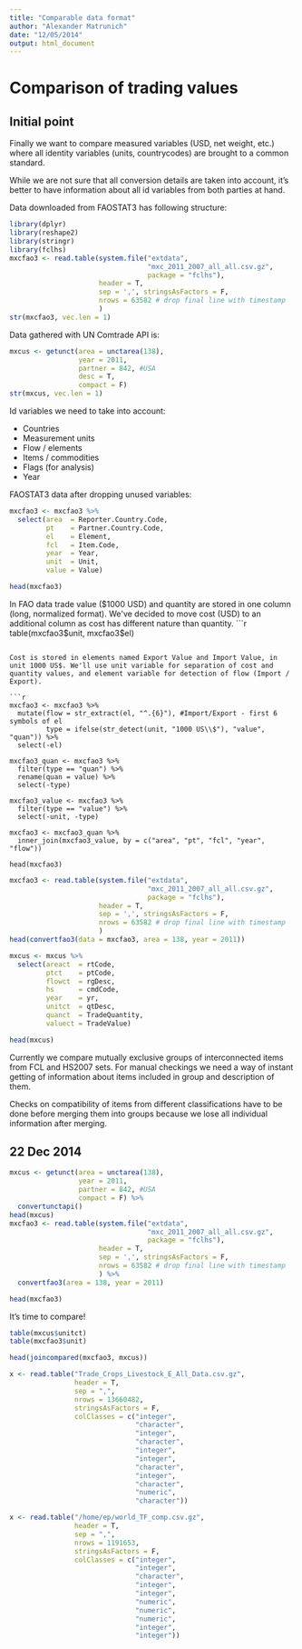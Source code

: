 ```yaml
---
title: "Comparable data format"
author: "Alexander Matrunich"
date: "12/05/2014"
output: html_document
---
```


# Comparison of trading values

## Initial point

Finally we want to compare measured variables (USD, net weight, etc.) where all identity variables (units, countrycodes) are brought to a common standard.

While we are not sure that all conversion details are taken into account, it's better to have information about all id variables from both parties at hand.

Data downloaded from FAOSTAT3 has following structure:
```r
library(dplyr)
library(reshape2)
library(stringr)
library(fclhs)
mxcfao3 <- read.table(system.file("extdata", 
                                  "mxc_2011_2007_all_all.csv.gz", 
                                  package = "fclhs"), 
                      header = T,
                      sep = ',', stringsAsFactors = F,
                      nrows = 63582 # drop final line with timestamp
                      )
str(mxcfao3, vec.len = 1)
```


Data gathered with UN Comtrade API is:

```r
mxcus <- getunct(area = unctarea(138),
                 year = 2011,
                 partner = 842, #USA
                 desc = T,
                 compact = F)
str(mxcus, vec.len = 1)
```

Id variables we need to take into account:

* Countries
* Measurement units
* Flow / elements
* Items / commodities
* Flags (for analysis)
* Year

FAOSTAT3 data after dropping unused variables:
```r
mxcfao3 <- mxcfao3 %>%
  select(area  = Reporter.Country.Code,
         pt    = Partner.Country.Code,
         el    = Element,
         fcl   = Item.Code,
         year  = Year,
         unit  = Unit,
         value = Value)

head(mxcfao3)
```

In FAO data trade value ($1000 USD) and quantity are stored in one column (long, normalized format). We've decided to move cost (USD) to an additional column as cost has 
different nature than quantity.
```r
table(mxcfao3$unit, mxcfao3$el)
```

Cost is stored in elements named Export Value and Import Value, in unit 1000 US$. We'll use unit variable for separation of cost and quantity values, and element variable for detection of flow (Import / Export).

```r
mxcfao3 <- mxcfao3 %>%
  mutate(flow = str_extract(el, "^.{6}"), #Import/Export - first 6 symbols of el
         type = ifelse(str_detect(unit, "1000 US\\$"), "value", "quan")) %>%
  select(-el)

mxcfao3_quan <- mxcfao3 %>%
  filter(type == "quan") %>%
  rename(quan = value) %>%
  select(-type)

mxcfao3_value <- mxcfao3 %>%
  filter(type == "value") %>%
  select(-unit, -type)

mxcfao3 <- mxcfao3_quan %>%
  inner_join(mxcfao3_value, by = c("area", "pt", "fcl", "year", "flow"))

head(mxcfao3)
```

```r
mxcfao3 <- read.table(system.file("extdata", 
                                  "mxc_2011_2007_all_all.csv.gz", 
                                  package = "fclhs"), 
                      header = T,
                      sep = ',', stringsAsFactors = F,
                      nrows = 63582 # drop final line with timestamp
                      )
head(convertfao3(data = mxcfao3, area = 138, year = 2011))


```


```r
mxcus <- mxcus %>%
  select(areact  = rtCode,
         ptct    = ptCode,
         flowct  = rgDesc,
         hs      = cmdCode,
         year    = yr,
         unitct  = qtDesc,
         quanct  = TradeQuantity,
         valuect = TradeValue)

head(mxcus)
```


Currently we compare mutually exclusive groups of interconnected items from FCL and HS2007 sets. For manual checkings we need a way of instant getting of information about items included in group and description of them.

Checks on compatibility of items from different classifications have to be done before merging them into groups because we lose all individual information after merging.

## 22 Dec 2014

```r
mxcus <- getunct(area = unctarea(138),
                 year = 2011,
                 partner = 842, #USA
                 compact = F) %>%
  convertunctapi()
head(mxcus)
mxcfao3 <- read.table(system.file("extdata", 
                                  "mxc_2011_2007_all_all.csv.gz", 
                                  package = "fclhs"), 
                      header = T,
                      sep = ',', stringsAsFactors = F,
                      nrows = 63582 # drop final line with timestamp
                      ) %>%
  convertfao3(area = 138, year = 2011)

head(mxcfao3)
```

It's time to compare!

```r
table(mxcus$unitct)
table(mxcfao3$unit)
```
```r
head(joincompared(mxcfao3, mxcus))
```

```r
x <- read.table("Trade_Crops_Livestock_E_All_Data.csv.gz", 
                header = T, 
                sep = ",", 
                nrows = 13660482,
                stringsAsFactors = F,
                colClasses = c("integer", 
                               "character",
                               "integer",
                               "character",
                               "integer",
                               "integer",
                               "character",
                               "integer",
                               "character",
                               "numeric",
                               "character"))

x <- read.table("/home/ep/world_TF_comp.csv.gz", 
                header = T, 
                sep = ",",
                nrows = 1191653,
                stringsAsFactors = F,
                colClasses = c("integer", 
                               "integer",
                               "character",
                               "integer",
                               "integer",
                               "numeric",
                               "numeric",
                               "numeric",
                               "integer",
                               "integer"))


```

